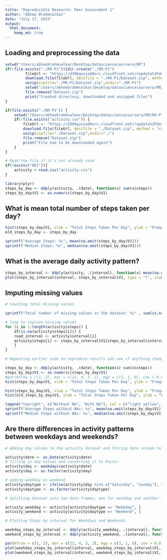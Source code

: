 ```yaml
---
title: "Reproducible Research: Peer Assessment 1"
author: "Abhee Brahmnalkar"
date: "July 17, 2015"
output: 
  html_document:
    keep_md: true
---
```



## Loading and preprocessing the data

```r
setwd("/Users/abheebrahmnalkar/Desktop/datasciencecoursera/RR")
if(!file.exists("./RR-P1")){dir.create("./RR-P1")
         fileUrl <- "https://d396qusza40orc.cloudfront.net/repdata%2Fdata%2Factivity.zip"
         download.file(fileUrl, destfile = "./RR-P1/Dataset.zip", method = "curl")
         unzip(zipfile="./RR-P1/Dataset.zip",exdir="./RR-P1")
         setwd("/Users/abheebrahmnalkar/Desktop/datasciencecoursera/RR/RR-P1")
         file.remove("Dataset.zip")
         print("Created directory, downloaded and unzipped files")
}

if(file.exists("./RR-P1")) {
    setwd("/Users/abheebrahmnalkar/Desktop/datasciencecoursera/RR/RR-P1")
    if(!file.exists("activity.csv")) {
        fileUrl <- "https://d396qusza40orc.cloudfront.net/repdata%2Fdata%2Factivity.zip"
        download.file(fileUrl, destfile = "./Dataset.zip", method = "curl")
        unzip(zipfile="./Dataset.zip",exdir="./")
        file.remove("Dataset.zip")
        print("File had to be downloaded again")
    }
}

# Read the file if it's not already read
if(!exists("NEI")){
    activity <-read.csv("activity.csv")
}

library(plyr)
steps_by_day <- ddply(activity, .(date), function(x) sum(x$steps))
steps_by_day$V1 <- as.numeric(steps_by_day$V1)

```


## What is mean total number of steps taken per day?
```r
hist(steps_by_day$V1, xlab = "Total Steps Taken Per Day", ylab = "Frequency", main = "Histogram of Total Number of Steps Per Day", col = "light blue")
old_steps_by_day <- steps_by_day

sprintf("Average Steps: %s", mean(na.omit(steps_by_day$V1)))
sprintf("Median Steps: %s", median(na.omit(steps_by_day$V1)))
```
## What is the average daily activity pattern?
```r
steps_by_interval <- ddply(activity, .(interval), function(x) mean(na.omit(x$steps)))
plot(steps_by_interval$interval, steps_by_interval$V1, type = "l", xlab = "Interval", ylab = "Average Steps Taken")
```


## Imputing missing values
```r
# Counting total missing values

sprintf("Total number of missing values in the dataset: %s" , sum(is.na(activity$steps)))

# loop to replace missing values
for (i in 1:length(activity$steps)) {
    if(is.na(activity$steps[i])) {
    read_interval <- activity$interval[i]
    activity$steps[i] <- steps_by_interval$V1[steps_by_interval$interval == read_interval]
    }
}

# Repeating earlier code to reproduce results and see if anything changed since we took care of missing values.  Let's change the plot label though!

steps_by_day <- ddply(activity, .(date), function(x) sum(x$steps))
steps_by_day$V1 <- as.numeric(steps_by_day$V1)
#par(mfrow = c(1, 2), mar = c(12, 4, 3, 2), mgp = c(3, 1, 0), cex = 0.8)
hist(steps_by_day$V1, xlab = "Total Steps Taken Per Day", ylab = "Frequency", main = paste("Histogram of Total Number of Days (Without NAs)"), col = "light yellow")

hist(steps_by_day$V1, xlab = "Total Steps Taken Per Day", ylab = "Frequency", main = paste("With non-imputed data tranposed"), col = "light yellow")
hist(old_steps_by_day$V1, xlab = "Total Steps Taken Per Day", ylab = "Frequency", main = paste("With non-imputed data transposed"), col = "light blue", add = T)

legend("topright", c("Without NA", "With NA"), col = c("light yellow", "light blue"), lwd = 10)
sprintf("Average Steps without NAs: %s", mean(na.omit(steps_by_day$V1)))
sprintf("Median Steps without NAs: %s", median(na.omit(steps_by_day$V1)))
```
## Are there differences in activity patterns between weekdays and weekends?
```r
# Adding day column to the activity dataset and forcing date column to date form using as.Date

activity$date <- as.Date(activity$date)
# filling in day values and converting it to Factor
activity$day <- weekdays(activity$date)
activity$day <- as.factor(activity$day)

# adding weekday vs weekend
activity$daytype <- ifelse(activity$day %in% c("Saturday", "Sunday"), "Weekend", "Weekday")
activity$daytype <- as.factor(activity$daytype)

# Splitting dataset into two data frames, one for weekday and another for weekend

activity_weekday <- activity[activity$daytype == "Weekday", ]
activity_weekend <- activity[activity$daytype == "Weekend", ]

# Plotting Steps by interval for Weekdays and Weekends

weekday_steps_by_interval <- ddply(activity_weekday, .(interval), function(x) mean(na.omit(x$steps)))
weekend_steps_by_interval <- ddply(activity_weekend, .(interval), function(x) mean(na.omit(x$steps)))

par(mfrow = c(1, 2), mar = c(12, 4, 3, 2), mgp = c(3, 1, 0), cex = 0.8)
plot(weekday_steps_by_interval$interval, weekday_steps_by_interval$V1, type = "l", xlab = "Interval", ylab = "Average Steps Taken", col = "light blue", main = "Weekdays")
plot(weekend_steps_by_interval$interval, weekend_steps_by_interval$V1, type = "l", xlab = "Interval", ylab = "", col = "orange", main = "Weekends")
```